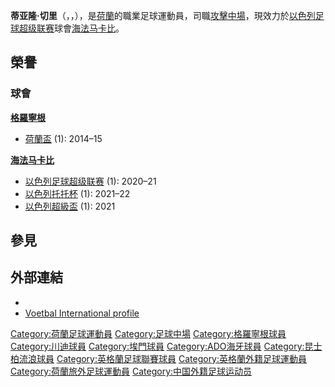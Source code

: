 {{noteTA|G1=足球|G2=FAcup|G3=EPL
|T=zh-hans:蒂亚隆·切里; zh-hk:迪亞隆·謝利;
|1=zh-hans:蒂亚隆; zh-hk:迪亞隆;
|2=zh-hans:切里; zh-hk:謝利;
}}
{{Infobox football biography
|                name = 蒂亚隆·切里<br>''Tjaronn Chery''
|               image = Tjaronn Chery (2012).jpg
|          image_size = 260px
|            fullname = Tjaronn Chery
|          birth_date = {{Birth date and age|1988|6|4|df=y}}
|         birth_place = [[荷蘭|荷蘭]][[海牙|海牙]]
|              height = {{height|m=1.70}}
|         currentclub = [[海法马卡比足球俱乐部|海法马卡比]]
|          clubnumber = 10
|            position = [[攻擊中場|攻擊中場]]
|         youthyears1 =
|         youthyears2 =
|         youthyears3 = 2002–2007
|         youthclubs1 = U.D.I. Enschede
|         youthclubs2 = vv Victoria'28
|         youthclubs3 = [[川迪足球會|川迪]]
|              years1 = 2008–2010
|              clubs1 = [[川迪足球會|川迪]]
|               caps1 = 1
|              goals1 = 0
|              years2 = 2009
|              clubs2 = → [[SC甘堡爾|SC甘堡爾]]
|               caps2 = 15
|              goals2 = 0
|              years3 = 2009–2010
|              clubs3 = → [[RBC羅辛達|RBC羅辛達]]
|               caps3 = 30
|              goals3 = 1
|              years4 = 2010–2011
|              clubs4 = [[埃門足球俱樂部|埃門]]
|               caps4 = 33
|              goals4 = 9
|              years5 = 2011–2014
|              clubs5 = [[ADO海牙|ADO海牙]]
|               caps5 = 66
|              goals5 = 10
|              years6 = 2013–2014
|              clubs6 = → [[格羅寧根足球會|格羅寧根]]
|               caps6 = 31
|              goals6 = 7
|              years7 = 2014–2015
|              clubs7 = [[格羅寧根足球會|格羅寧根]]
|               caps7 = 34
|              goals7 = 15
|              years8 = 2015–2017
|              clubs8 = [[女王公园巡游者足球俱乐部|女王公园巡游者]]
|               caps8 = 59
|              goals8 = 14
|              years9 = 2017–2019
|              clubs9 = [[貴州恆豐智誠足球俱樂部|貴州智誠]]
|               caps9 = 27
|              goals9 = 1
|              years10 = 2018–2019
|              clubs10 = →[[卡塞利體育會|卡塞利]]
|               caps10 = 33
|              goals10 = 9
|              years11 = 2019–
|              clubs11 = [[海法马卡比足球俱乐部|海法马卡比]]
|               caps11 = 79
|              goals11 = 24
|      nationalyears1 =  
|       nationalteam1 =
|       nationalcaps1 =
|      nationalgoals1 =  
|            pcupdate = 2021年7月17日

}}
'''蒂亚隆·切里'''（{{lang-nl|'''Tjaronn Chery'''}}，{{IPA-nl|ˈcaːrɔn ʃeːˈri}}，{{bd|1988年|6月4日|catIdx=Chery, Tjaronn}}），是[[荷蘭|荷蘭]]的職業足球運動員，司職[[攻擊中場|攻擊中場]]，現效力於[[以色列足球超级联赛|以色列足球超级联赛]]球會[[海法马卡比足球俱乐部|海法马卡比]]。

==榮譽==

===球會===
'''[[格羅寧根足球會|格羅寧根]]'''
*[[荷蘭盃|荷蘭盃]] (1): 2014–15

'''[[海法马卡比足球俱乐部|海法马卡比]]'''
*[[以色列足球超级联赛|以色列足球超级联赛]] (1): 2020–21
*[[以色列托托杯|以色列托托杯]] (1): 2021–22
*[[以色列超級盃|以色列超級盃]] (1): 2021

== 參見 ==
{{Reflist}}

==外部連結==
* {{Soccerway|tjarron-chery/36808}}
* [http://www.vi.nl/spelers/carriere/tjaronn-chery.htm Voetbal International profile] {{nl icon}}

{{2017年中超分类名单贵州}}
{{2018年中超分类名单贵州}}

{{DEFAULTSORT:Chery, Tjaronn}}
[[Category:荷蘭足球運動員|Category:荷蘭足球運動員]]
[[Category:足球中場|Category:足球中場]]
[[Category:格羅寧根球員|Category:格羅寧根球員]]
[[Category:川迪球員|Category:川迪球員]]
[[Category:埃門球員|Category:埃門球員]]
[[Category:ADO海牙球員|Category:ADO海牙球員]]
[[Category:昆士柏流浪球員|Category:昆士柏流浪球員]]
[[Category:英格蘭足球聯賽球員|Category:英格蘭足球聯賽球員]]
[[Category:英格蘭外籍足球運動員|Category:英格蘭外籍足球運動員]]
[[Category:荷蘭旅外足球運動員|Category:荷蘭旅外足球運動員]]
[[Category:中国外籍足球运动员|Category:中国外籍足球运动员]]